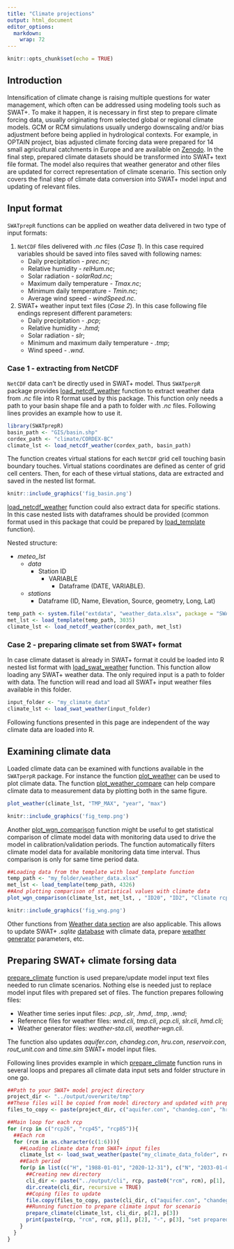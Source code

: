 ```yaml
---
title: "Climate projections"
output: html_document
editor_options: 
  markdown: 
    wrap: 72
---
```


```r
knitr::opts_chunk$set(echo = TRUE)
```

## Introduction

Intensification of climate change is raising multiple questions for water management, which often can be addressed using modeling tools such as SWAT+. To make it happen, it is necessary in first step to prepare climate forcing data, usually originating from selected global or regional climate models. GCM or RCM simulations usually undergo downscaling and/or bias adjustment before being applied in hydrological contexts. For example, in OPTAIN project, bias adjusted climate forcing data were prepared for 14 small agricultural catchments in Europe and are available on [Zenodo](https://zenodo.org/record/6202062#.ZHYrXHZByUk). In the final step, prepared climate datasets should be transformed into SWAT+ text file format. The model also requires that weather generator and other files are updated for correct representation of climate scenario. This section only covers the final step of climate data conversion into SWAT+ model input and updating of relevant files.

## Input format

`SWATprepR` functions can be applied on weather data delivered in two type of input formats:

1. `NetCDF` files delivered with *.nc* files (*Case 1*). In this case required variables should be saved into files saved with following names:
    + Daily precipitation - *prec.nc*; 
    + Relative humidity - *relHum.nc*;
    + Solar radiation - *solarRad.nc*;
    + Maximum daily temperature - *Tmax.nc*;
    + Minimum daily temperature - *Tmin.nc*;
    + Average wind speed - *windSpeed.nc*.
2. SWAT+ weather input text files (*Case 2*). In this case following file endings represent different parameters:
    + Daily precipitation - *.pcp*; 
    + Relative humidity - *.hmd*;
    + Solar radiation - *slr*;
    + Minimum and maximum daily temperature - *.tmp*;
    + Wind speed - *.wnd*.

### Case 1 - extracting from NetCDF

`NetCDF` data can't be directly used in SWAT+ model. Thus `SWATperpR` package provides [load_netcdf_weather](../reference/load_netcdf_weather.html) function to extract weather data from *.nc* file into R format used by this package. This function only needs a path to your basin shape file and a path to folder with *.nc* files. Following lines provides an example how to use it.

```r
library(SWATprepR)
basin_path <- "GIS/basin.shp"
cordex_path <- "climate/CORDEX-BC"
climate_lst <- load_netcdf_weather(cordex_path, basin_path)
```

The function creates virtual stations for each `NetCDF` grid cell touching basin boundary touches. Virtual stations coordinates are defined as center of grid cell centers. Then, for each of these virtual stations, data are extracted and saved in the nested list format. 

```r
knitr::include_graphics('fig_basin.png')
```

[load_netcdf_weather](../reference/load_netcdf_weather.html) function could also extract data for specific stations. In this case nested lists with dataframes should be provided (common format used in this package that could be prepared by [load_template](../reference/load_template.html) function). 

Nested structure:

+ *meteo_lst*
    + *data*
        + Station ID
            + VARIABLE
                + Dataframe (DATE, VARIABLE). 
    + *stations*
        + Dataframe (ID, Name, Elevation, Source, geometry, Long, Lat) 

```r
temp_path <- system.file("extdata", "weather_data.xlsx", package = "SWATprepR")
met_lst <- load_template(temp_path, 3035)
climate_lst <- load_netcdf_weather(cordex_path, met_lst)
```

###  Case 2 - preparing climate set from SWAT+ format

In case climate dataset is already in SWAT+ format it could be loaded into R nested list format with [load_swat_weather](../reference/load_swat_weather.html) function. This function allow loading any SWAT+ weather data. The only required input is a path to folder with data. The function will read and load all SWAT+ input weather files available in this folder. 

```r
input_folder <- "my_climate_data"
climate_lst <- load_swat_weather(input_folder)
```

Following functions presented in this page  are independent of the way climate data are loaded into R. 

## Examining climate data

Loaded climate data can be examined with functions available in the `SWATperpR` package. For instance the function [plot_weather](../reference/plot_weather.html) can be used to plot climate data. The function [plot_weather_compare](../reference/plot_weather_compare.html) can help compare climate data to measurement data by plotting both in the same figure. 

```r
plot_weather(climate_lst, "TMP_MAX", "year", "max")
```

```r
knitr::include_graphics('fig_temp.png')
```

Another [plot_wgn_comparison](../reference/plot_wgn_comparison.html) function might be useful to get statistical comparison of climate model data with monitoring data used to drive the model in calibration/validation periods. The function automatically filters climate model data for available monitoring data time interval. Thus comparison is only for same time period data.  

```r
##Loading data from the template with load_template function
temp_path <- "my_folder/weather_data.xlsx"
met_lst <- load_template(temp_path, 4326)
##And plotting comparison of statistical values with climate data
plot_wgn_comparison(climate_lst, met_lst, , "ID20", "ID2", "Climate rcp26m1", "Monitoring data", "comparison")
```

```r
knitr::include_graphics('fig_wng.png')
```

Other functions from [Weather data section](../articles/weather.html) are also applicable. This allows to update SWAT+ *.sqlite* [database](https://biopsichas.github.io/SWATprepR/articles/weather.html#wgn-input-function) with climate data, prepare [weather generator](https://biopsichas.github.io/SWATprepR/articles/weather.html#wgn-input-function) parameters, etc.

## Preparing SWAT+ climate forsing data

[prepare_climate](../reference/prepare_climate.html) function is used prepare/update model input text files needed to run climate scenarios. Nothing else is needed just to replace model input files with prepared set of files. The function prepares following files:

+ Weather time series input files: *.pcp*, *.slr*, *.hmd*, *.tmp*, *.wnd*;
+ Reference files for weather files: *wnd.cli*, *tmp.cli*, *pcp.cli*, *slr.cli*, *hmd.cli*;
+ Weather generator files: *weather-sta.cli*, *weather-wgn.cli*.

The function also updates *aquifer.con*, *chandeg.con*, *hru.con*, *reservoir.con*, *rout_unit.con* and *time.sim* SWAT+ model input files.

Following lines provides example in which  [prepare_climate](../reference/prepare_climate.html) function runs in several loops and prepares all climate data input sets and folder structure in one go.  

```r
##Path to your SWAT+ model project directory
project_dir <- "../output/overwrite/tmp"
##These files will be copied from model directory and updated with prepare_climate function
files_to_copy <- paste(project_dir, c("aquifer.con", "chandeg.con", "hru.con", "reservoir.con", "rout_unit.con", "time.sim"), sep="/")

##Main loop for each rcp
for (rcp in c("rcp26", "rcp45", "rcp85")){
  ##Each rcm
  for (rcm in as.character(c(1:6))){
    ##Loading climate data from SWAT+ input files
    climate_lst <- load_swat_weather(paste("my_climate_data_folder", rcp, rcm, sep = "/"))
    ##Each period
    for(p in list(c("H", "1988-01-01", "2020-12-31"), c("N", "2033-01-01", "2065-12-31"), c("E", "2067-01-01", "2099-12-31"))){
      ##Creating new directory
      cli_dir <- paste("../output/cli", rcp, paste0("rcm", rcm), p[1], sep = "/")
      dir.create(cli_dir, recursive = TRUE)
      ##Coping files to update
      file.copy(files_to_copy, paste(cli_dir, c("aquifer.con", "chandeg.con", "hru.con", "reservoir.con", "rout_unit.con", "time.sim"), sep = "/"), overwrite = TRUE)
      ##Running function to prepare climate input for scenario
      prepare_climate(climate_lst, cli_dir, p[2], p[3])
      print(paste(rcp, "rcm", rcm, p[1], p[2], "-", p[3], "set prepared."))
    }
  }
}
```
